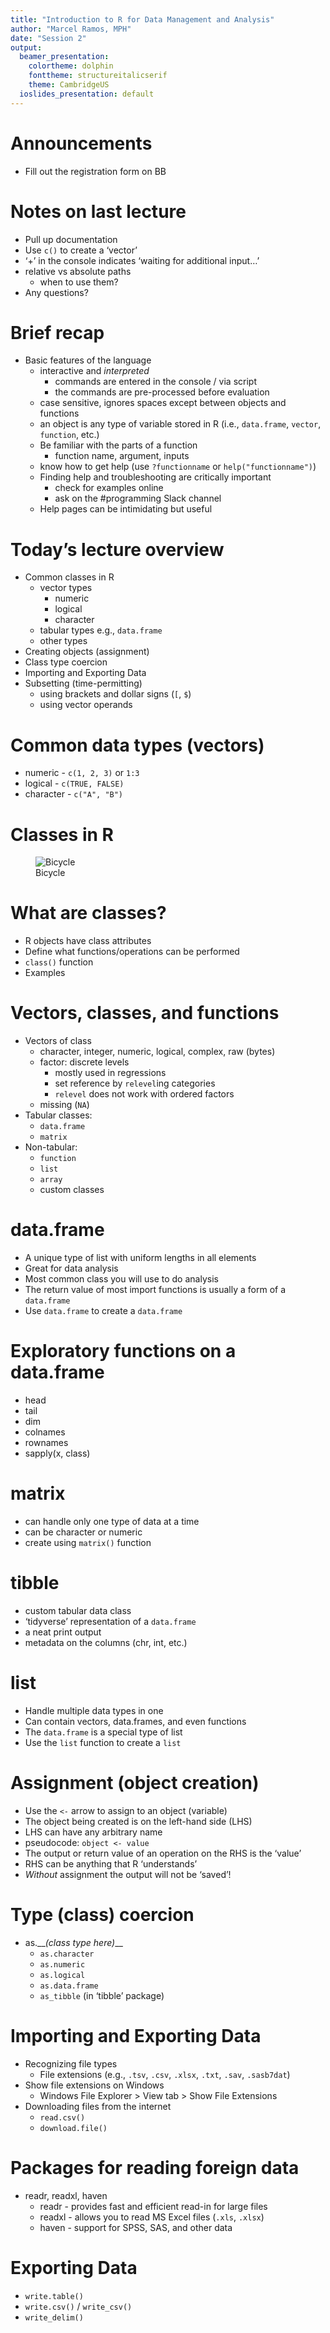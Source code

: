 ```yaml
---
title: "Introduction to R for Data Management and Analysis"
author: "Marcel Ramos, MPH"
date: "Session 2"
output:
  beamer_presentation:
    colortheme: dolphin
    fonttheme: structureitalicserif
    theme: CambridgeUS
  ioslides_presentation: default
---
```


# Announcements

* Fill out the registration form on BB

# Notes on last lecture

* Pull up documentation
* Use `c()` to create a 'vector'
* '+' in the console indicates 'waiting for additional input...'
* relative vs absolute paths
    * when to use them?
* Any questions?

# Brief recap

* Basic features of the language
    * interactive and _interpreted_
        * commands are entered in the console / via script
        * the commands are pre-processed before evaluation
    * case sensitive, ignores spaces except between objects and functions
    * an object is any type of variable stored in R (i.e., `data.frame`, `vector`, `function`, etc.)
    * Be familiar with the parts of a function
        * function name, argument, inputs
    * know how to get help (use `?functionname` or `help("functionname")`)
    * Finding help and troubleshooting are critically important
        * check for examples online
        * ask on the #programming Slack channel
    * Help pages can be intimidating but useful

# Today's lecture overview

* Common classes in R
    * vector types
        * numeric
        * logical
        * character
    * tabular types e.g., `data.frame`
    * other types
* Creating objects (assignment)
* Class type coercion
* Importing and Exporting Data
* Subsetting (time-permitting)
    * using brackets and dollar signs (`[`, `$`)
    * using vector operands

# Common data types (vectors)

* numeric - `c(1, 2, 3)` or `1:3`
* logical - `c(TRUE, FALSE)`
* character - `c("A", "B")`

# Classes in R

![Bicycle](bicycle-34159_960_720.png)

# What are classes?

* R objects have class attributes
* Define what functions/operations can be performed
* `class()` function
* Examples

# Vectors, classes, and functions

* Vectors of class
    * character, integer, numeric, logical, complex, raw (bytes)
    * factor: discrete levels
        * mostly used in regressions
        * set reference by `relevel`ing categories
        * `relevel` does not work with ordered factors
    * missing (`NA`)
* Tabular classes:
    * `data.frame`
    * `matrix`
* Non-tabular:
    * `function`
    * `list`
    * `array`
    * custom classes

# data.frame

* A unique type of list with uniform lengths in all elements
* Great for data analysis
* Most common class you will use to do analysis
* The return value of most import functions is usually a form
of a `data.frame`
* Use `data.frame` to create a `data.frame`

# Exploratory functions on a data.frame

* head
* tail
* dim
* colnames
* rownames
* sapply(x, class)


# matrix

* can handle only one type of data at a time
* can be character or numeric
* create using `matrix()` function

# tibble

* custom tabular data class
* 'tidyverse' representation of a `data.frame`
* a neat print output
* metadata on the columns (chr, int, etc.)

# list

* Handle multiple data types in one
* Can contain vectors, data.frames, and even functions
* The `data.frame` is a special type of list
* Use the `list` function to create a `list`

# Assignment (object creation)

* Use the `<-` arrow to assign to an object (variable)
* The object being created is on the left-hand side (LHS)
* LHS can have any arbitrary name
* pseudocode: `object <- value`
* The output or return value of an operation on the RHS is the 'value'
* RHS can be anything that R 'understands'
* _Without_ assignment the output will not be 'saved'!

# Type (class) coercion

* as.__*(class type here)*__
    * `as.character`
    * `as.numeric`
    * `as.logical`
    * `as.data.frame`
    * `as_tibble` (in 'tibble' package)

# Importing and Exporting Data

* Recognizing file types
    * File extensions (e.g., `.tsv`, `.csv`, `.xlsx`, `.txt`, `.sav`, `.sasb7dat`)
* Show file extensions on Windows
    * Windows File Explorer > View tab > Show File Extensions
* Downloading files from the internet
    * `read.csv()`
    * `download.file()`

# Packages for reading foreign data

* readr, readxl, haven
    * readr - provides fast and efficient read-in for large files
    * readxl - allows you to read MS Excel files (`.xls`, `.xlsx`)
    * haven - support for SPSS, SAS, and other data

# Exporting Data

* `write.table()`
* `write.csv()` / `write_csv()`
* `write_delim()`

